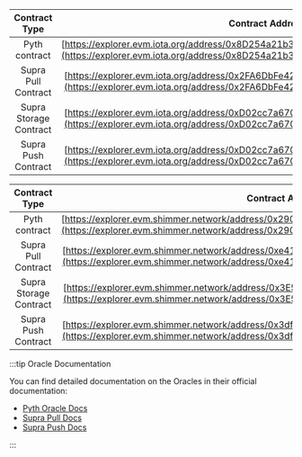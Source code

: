 
<Tabs groupId='network' queryString>
<TabItem value='iota' label='IOTA EVM'>

|     Contract Type      |                                                                           Contract Address                                                                           |
|:----------------------:|:--------------------------------------------------------------------------------------------------------------------------------------------------------------------:|
|     Pyth contract      | [https://explorer.evm.iota.org/address/0x8D254a21b3C86D32F7179855531CE99164721933](https://explorer.evm.iota.org/address/0x8D254a21b3C86D32F7179855531CE99164721933) |
|  Supra Pull Contract   | [https://explorer.evm.iota.org/address/0x2FA6DbFe4291136Cf272E1A3294362b6651e8517](https://explorer.evm.iota.org/address/0x2FA6DbFe4291136Cf272E1A3294362b6651e8517) |
| Supra Storage Contract | [https://explorer.evm.iota.org/address/0xD02cc7a670047b6b012556A88e275c685d25e0c9](https://explorer.evm.iota.org/address/0xD02cc7a670047b6b012556A88e275c685d25e0c9) |
|  Supra Push Contract   | [https://explorer.evm.iota.org/address/0xD02cc7a670047b6b012556A88e275c685d25e0c9](https://explorer.evm.iota.org/address/0xD02cc7a670047b6b012556A88e275c685d25e0c9) |

</TabItem>
<TabItem value='shimmer' label='ShimmerEVM'>

|     Contract Type      |                                                                           Contract Address                                                                           |
|:----------------------:|:--------------------------------------------------------------------------------------------------------------------------------------------------------------------:|
|     Pyth contract      | [https://explorer.evm.shimmer.network/address/0x290f23E4a034Db5237edCb5aA2D94Acb4DD19fD2](https://explorer.evm.shimmer.network/address/0x290f23E4a034Db5237edCb5aA2D94Acb4DD19fD2) |
|  Supra Pull Contract   | [https://explorer.evm.shimmer.network/address/0xe41444462709484272F54371F3f53bBF900Ec49E](https://explorer.evm.shimmer.network/address/0xe41444462709484272F54371F3f53bBF900Ec49E) |
| Supra Storage Contract | [https://explorer.evm.shimmer.network/address/0x3E5E89d14576cE9f20a8347aA682517fe65B4ACB](https://explorer.evm.shimmer.network/address/0x3E5E89d14576cE9f20a8347aA682517fe65B4ACB) |
|  Supra Push Contract   | [https://explorer.evm.shimmer.network/address/0x3df842b27c997cEc63160E79CB4398c82645A1c3](https://explorer.evm.shimmer.network/address/0x3df842b27c997cEc63160E79CB4398c82645A1c3) |

</TabItem>
</Tabs>

:::tip Oracle Documentation

You can find detailed documentation on the Oracles in their official documentation:

* [Pyth Oracle Docs](https://docs.pyth.network/price-feeds/contract-addresses/evm) 
* [Supra Pull Docs](https://gb-docs.supraoracles.com/docs/data-feeds/pull-model/networks)
* [Supra Push Docs](https://gb-docs.supraoracles.com/docs/data-feeds/decentralized/networks)

:::
